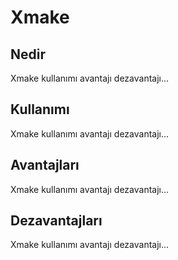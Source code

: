 # Xmake {-}

##  Nedir {-}

Xmake kullanımı avantajı dezavantajı...

##  Kullanımı {-}

Xmake kullanımı avantajı dezavantajı...

##  Avantajları {-}

Xmake kullanımı avantajı dezavantajı...

##  Dezavantajları {-}

Xmake kullanımı avantajı dezavantajı...

